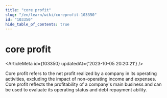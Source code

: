 ```yaml
---
title: "core profit"
slug: "/en/learn/wiki/coreprofit-103350"
id: "103350"
hide_table_of_contents: true
---
```



# core profit

<ArticleMeta id={103350} updatedAt={'2023-10-05 20:20:21'} />
<div className='border-solid border-b border-t-0 my-4 border-[var(--ifm-color-gray-300)]' />

Core profit refers to the net profit realized by a company in its operating activities, excluding the impact of non-operating income and expenses. Core profit reflects the profitability of a company's main business and can be used to evaluate its operating status and debt repayment ability.
